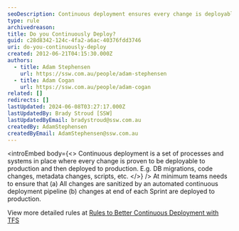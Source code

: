 ```yaml
---
seoDescription: Continuous deployment ensures every change is deployable to production through automated pipelines and timely deployments.
type: rule
archivedreason:
title: Do you Continuously Deploy?
guid: c28d8342-124c-4fa2-a6ac-40376fdd3746
uri: do-you-continuously-deploy
created: 2012-06-21T04:15:30.000Z
authors:
  - title: Adam Stephensen
    url: https://ssw.com.au/people/adam-stephensen
  - title: Adam Cogan
    url: https://ssw.com.au/people/adam-cogan
related: []
redirects: []
lastUpdated: 2024-06-08T03:27:17.000Z
lastUpdatedBy: Brady Stroud [SSW]
lastUpdatedByEmail: bradystroud@ssw.com.au
createdBy: AdamStephensen
createdByEmail: AdamStephensen@ssw.com.au
---
```


<introEmbed
  body={<>
Continuous deployment is a set of processes and systems in place where every change is proven to be deployable to production and then deployed to production. E.g. DB migrations, code changes, metadata changes, scripts, etc.
  </>}
/>
At minimum teams needs to ensure that (a) All changes are sanitized by an automated continuous deployment pipeline (b) changes at end of each Sprint are deployed to production.

View more detailed rules at [Rules to Better Continuous Deployment with TFS](/rules-to-better-continuous-deployment-with-tfs)
